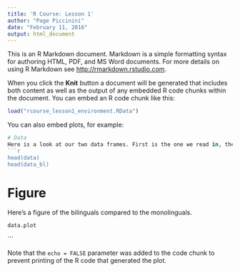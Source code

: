 ```yaml
---
title: 'R Course: Lesson 1'
author: "Page Piccinini"
date: "February 11, 2016"
output: html_document
---
```


This is an R Markdown document. Markdown is a simple formatting syntax for authoring HTML, PDF, and MS Word documents. For more details on using R Markdown see <http://rmarkdown.rstudio.com>.

When you click the **Knit** button a document will be generated that includes both content as well as the output of any embedded R code chunks within the document. You can embed an R code chunk like this:

```r
load("rcourse_lesson1_environment.RData")
```

You can also embed plots, for example:

```r
# Data
Here is a look at our two data frames. First is the one we read in, the second is our subset of just the bilinguals' data.
```r
head(data)
head(data_bl)
```
# Figure
Here's a figure of the bilinguals compared to the monolinguals.
```r
data.plot
```
```

Note that the `echo = FALSE` parameter was added to the code chunk to prevent printing of the R code that generated the plot.
